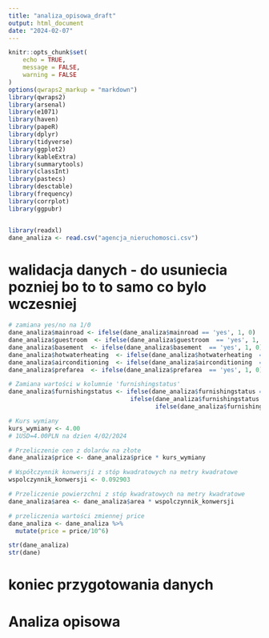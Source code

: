 ```yaml
---
title: "analiza_opisowa_draft"
output: html_document
date: "2024-02-07"
---
```


```r
knitr::opts_chunk$set(
	echo = TRUE,
	message = FALSE,
	warning = FALSE
)
options(qwraps2_markup = "markdown")
library(qwraps2)
library(arsenal)
library(e1071)
library(haven)
library(papeR)
library(dplyr)
library(tidyverse)
library(ggplot2)
library(kableExtra)
library(summarytools)
library(classInt)
library(pastecs)
library(desctable)
library(frequency)
library(corrplot)
library(ggpubr)


library(readxl) 
dane_analiza <- read.csv("agencja_nieruchomosci.csv")
```
 
# walidacja danych - do usuniecia pozniej bo to to samo co bylo wczesniej

```r
# zamiana yes/no na 1/0
dane_analiza$mainroad <- ifelse(dane_analiza$mainroad == 'yes', 1, 0)
dane_analiza$guestroom  <- ifelse(dane_analiza$guestroom  == 'yes', 1, 0)
dane_analiza$basement  <- ifelse(dane_analiza$basement  == 'yes', 1, 0)
dane_analiza$hotwaterheating  <- ifelse(dane_analiza$hotwaterheating  == 'yes', 1, 0)
dane_analiza$airconditioning  <- ifelse(dane_analiza$airconditioning  == 'yes', 1, 0)
dane_analiza$prefarea  <- ifelse(dane_analiza$prefarea  == 'yes', 1, 0)
```

```r
# Zamiana wartości w kolumnie 'furnishingstatus'
dane_analiza$furnishingstatus <- ifelse(dane_analiza$furnishingstatus == 'unfurnished', 0,
                                  ifelse(dane_analiza$furnishingstatus == 'semi-furnished', 1,
                                         ifelse(dane_analiza$furnishingstatus == 'furnished', 2, NA)))

```

```r
# Kurs wymiany
kurs_wymiany <- 4.00
# 1USD=4.00PLN na dzien 4/02/2024

# Przeliczenie cen z dolarów na złote
dane_analiza$price <- dane_analiza$price * kurs_wymiany

```



```r
# Współczynnik konwersji z stóp kwadratowych na metry kwadratowe
wspolczynnik_konwersji <- 0.092903

# Przeliczenie powierzchni z stóp kwadratowych na metry kwadratowe
dane_analiza$area <- dane_analiza$area * wspolczynnik_konwersji
```

```r
# przeliczenia wartości zmiennej price 
dane_analiza <- dane_analiza %>%
  mutate(price = price/10^6)
```

```r
str(dane_analiza)
str(dane)
```
# koniec przygotowania danych 

# Analiza opisowa 


